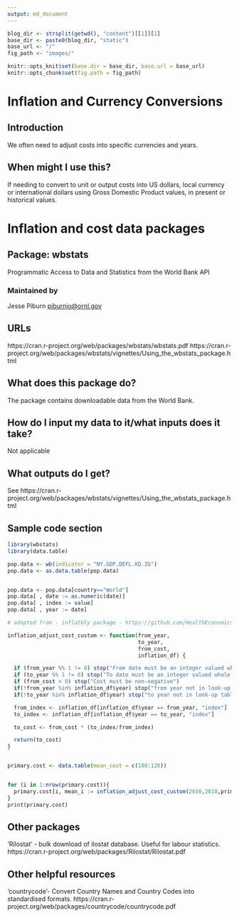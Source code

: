 ```yaml
---
output: md_document
---
```


```r
blog_dir <- strsplit(getwd(), "content")[[1]][1]
base_dir <- paste0(blog_dir, "static")
base_url <- "/"
fig_path <- "images/"

knitr::opts_knit$set(base.dir = base_dir, base.url = base_url)
knitr::opts_chunk$set(fig.path = fig_path)
```
# Inflation and Currency Conversions

## Introduction
We often need to adjust costs into specific currencies and years.

## When might I use this?
If needing to convert to unit or output costs into US dollars, local currency or international dollars using Gross Domestic Product values, in present or historical values. 

# Inflation and cost data packages

## Package: wbstats
Programmatic Access to Data and Statistics from the World Bank
API

### Maintained by
Jesse Piburn <piburnjo@ornl.gov>

## URLs
https://cran.r-project.org/web/packages/wbstats/wbstats.pdf
https://cran.r-project.org/web/packages/wbstats/vignettes/Using_the_wbstats_package.html

## What does this package do?
The package contains downloadable data from the World Bank.

## How do I input my data to it/what inputs does it take?
Not applicable

## What outputs do I get?
See https://cran.r-project.org/web/packages/wbstats/vignettes/Using_the_wbstats_package.html 

## Sample code section
```r
library(wbstats)
library(data.table)

pop.data <- wb(indicator = "NY.GDP.DEFL.KD.ZG")
pop.data <- as.data.table(pop.data)


pop.data <- pop.data[country=="World"]  
pop.data[ , date := as.numeric(date)]
pop.data[ , index := value]
pop.data[ , year := date]

# adapted from - inflatbly package - https://github.com/HealthEconomicsHackathon/inflatably

inflation_adjust_cost_custom <- function(from_year,
                                         to_year,
                                         from_cost,
                                         inflation_df) {

  if (from_year %% 1 != 0) stop("From date must be an integer valued whole year")
  if (to_year %% 1 != 0) stop("To date must be an integer valued whole year")
  if (from_cost < 0) stop("Cost must be non-negative")
  if(!from_year %in% inflation_df$year) stop("from year not in look-up table")
  if(!to_year %in% inflation_df$year) stop("to year not in look-up table")

  from_index <- inflation_df[inflation_df$year == from_year, "index"]
  to_index <- inflation_df[inflation_df$year == to_year, "index"]

  to_cost <- from_cost * (to_index/from_index)

  return(to_cost)
}


primary.cost <- data.table(mean_cost = c(100:120))


for (i in 1:nrow(primary.cost)){
  primary.cost[i, mean_i := inflation_adjust_cost_custom(2010,2018,primary.cost$mean_cost[i], pop.data)]
}
print(primary.cost)

```

## Other packages
'Rilostat' - bulk download of ilostat database. Useful for labour statistics.
https://cran.r-project.org/web/packages/Rilostat/Rilostat.pdf

## Other helpful resources
‘countrycode'- Convert Country Names and Country Codes into standardised formats.
https://cran.r-project.org/web/packages/countrycode/countrycode.pdf 